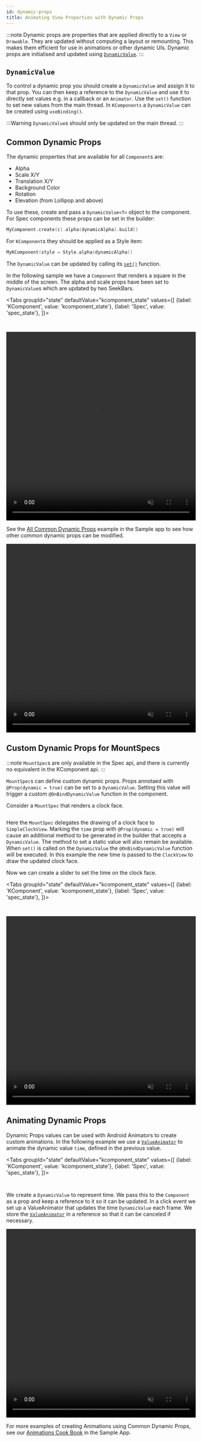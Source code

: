 ```yaml
---
id: dynamic-props
title: Animating View Properties with Dynamic Props
---
```



:::note
Dynamic props are properties that are applied directly to a `View` or `Drawable`. They are updated without computing a layout or remounting. This makes them efficient for use in animations or other dynamic UIs. Dynamic props are initialised and updated using [`DynamicValue`](pathname:///javadoc/com/facebook/litho/DynamicValue.html).
:::

## `DynamicValue`

To control a dynamic prop you should create a `DynamicValue` and assign it to that prop. You can then keep a reference to the `DynamicValue` and use it to directly set values e.g. in a callback or an `Animator`. Use the `set()` function to set new values from the main thread. In `KComponents` a `DynamicValue` can be created using `useBinding()`.

:::Warning
`DynamicValue`s should only be updated on the main thread.
:::


## Common Dynamic Props

The dynamic properties that are available for all `Component`s are:
* Alpha
* Scale X/Y
* Translation X/Y
* Background Color
* Rotation
* Elevation (from Lollipop and above)

To use these, create and pass a `DynamicValue<T>` object to the component. For Spec components these props can be set in the builder:

```kotlin
MyComponent.create(c).alpha(dynamicAlpha).build()
```
For `KComponent`s they should be applied as a Style item:

```kotlin
MyKComponent(style = Style.alpha(dynamicAlpha))
```

The `DynamicValue` can be updated by calling its [`set()`](pathname:///javadoc/com/facebook/litho/DynamicValue.html#set-T-) function.

In the following sample we have a `Component` that renders a square in the middle of the screen. The alpha and scale props have been set to `DynamicValue`s which are updated by two SeekBars.

<Tabs
  groupId="state"
  defaultValue="kcomponent_state"
  values={[
    {label: 'KComponent', value: 'kcomponent_state'},
    {label: 'Spec', value: 'spec_state'},
  ]}>
  <TabItem value="kcomponent_state">

```kotlin file=sample/src/main/java/com/facebook/samples/litho/kotlin/animations/dynamicprops/CommonDynamicPropsKComponent.kt  start=start_example end=end_example
```

  </TabItem>
  <TabItem value="spec_state">

```kotlin file=sample/src/main/java/com/facebook/samples/litho/kotlin/animations/dynamicprops/CommonDynamicPropsComponentSpec.kt  start=start_example end=end_example
```
  </TabItem>

</Tabs>

<video loop="true" autoplay="true" class="video" width="100%" height="500px" muted="true">
  <source type="video/webm" src={useBaseUrl("/videos/common_dynamic_props.webm")}></source>
  <p>Your browser does not support the video element.</p>
</video>

See the [All Common Dynamic Props](https://github.com/facebook/litho/tree/master/sample/src/main/java/com/facebook/samples/litho/kotlin/animations/dynamicprops/AllCommonDynamicPropsKComponent.kt) example in the Sample app to see how other common dynamic props can be modified.

<video loop="true" autoplay="true" class="video" width="100%" height="500px" muted="true">
  <source type="video/webm" src={useBaseUrl("/videos/all_dynamic_props.webm")}></source>
  <p>Your browser does not support the video element.</p>
</video>


## Custom Dynamic Props for MountSpecs

:::note
`MountSpec`s are only available in the Spec api, and there is currently no equivalent in the KComponent api.
:::

`MountSpec`s can define custom dynamic props. Props annotaed with `@Prop(dynamic = true)` can be set to a `DynamicValue`. Setting this value will trigger a custom `@OnBindDynamicValue` function in the component.

Consider a `MountSpec` that renders a clock face.

```kotlin file=sample/src/main/java/com/facebook/samples/litho/kotlin/animations/dynamicprops/ClockFaceSpec.kt  start=start_example end=end_example
```

Here the `MountSpec` delegates the drawing of a clock face to `SimpleClockView`. Marking the `time` prop with `@Prop(dynamic = true)` will cause an additional method to be generated in the builder that accepts a `DynamicValue`. The method to set a static value will also remain be available. When `set()` is called on the `DynamicValue` the `@OnBindDynamicValue` function will be executed. In this example the new time is passed to the `ClockView` to draw the updated clock face.

Now we can create a slider to set the time on the clock face.

<Tabs
  groupId="state"
  defaultValue="kcomponent_state"
  values={[
    {label: 'KComponent', value: 'kcomponent_state'},
    {label: 'Spec', value: 'spec_state'},
  ]}>
  <TabItem value="kcomponent_state">

```kotlin file=sample/src/main/java/com/facebook/samples/litho/kotlin/animations/dynamicprops/CustomDynamicPropsKComponent.kt  start=start_example end=end_example
```

  </TabItem>
  <TabItem value="spec_state">

```kotlin file=sample/src/main/java/com/facebook/samples/litho/kotlin/animations/dynamicprops/CustomDynamicPropsComponentSpec.kt  start=start_example end=end_example
```
  </TabItem>

</Tabs>



<video loop="true" autoplay="true" class="video" width="100%" height="500px" muted="true">
  <source type="video/webm" src={useBaseUrl("/videos/custom_prop_slider.webm")}></source>
  <p>Your browser does not support the video element.</p>
</video>


## Animating Dynamic Props

Dynamic Props values can be used with Android Animators to create custom animations. In the following example we use a [`ValueAnimator`](https://developer.android.com/reference/android/animation/ValueAnimator) to animate the dynamic value `time`, defined in the previous value.

<Tabs
  groupId="state"
  defaultValue="kcomponent_state"
  values={[
    {label: 'KComponent', value: 'kcomponent_state'},
    {label: 'Spec', value: 'spec_state'},
  ]}>
  <TabItem value="kcomponent_state">

```kotlin file=sample/src/main/java/com/facebook/samples/litho/kotlin/animations/dynamicprops/AnimateDynamicPropsKComponent.kt  start=start_example end=end_example
```

  </TabItem>
  <TabItem value="spec_state">

```kotlin file=sample/src/main/java/com/facebook/samples/litho/kotlin/animations/dynamicprops/AnimateDynamicPropsComponentSpec.kt  start=start_example end=end_example
```
  </TabItem>

</Tabs>

We create a `DynamicValue` to represent time. We pass this to the `Component` as a prop and keep a reference to it so it can be updated. In a click event we set up a ValueAnimator that updates the time `DynamicValue` each frame. We store the [`ValueAnimator`](https://developer.android.com/reference/android/animation/ValueAnimator) in a reference so that it can be canceled if necessary.


<video loop="true" autoplay="true" class="video" width="100%" height="500px" muted="true">
  <source type="video/webm" src={useBaseUrl("/videos/custom_prop_animation.webm")}></source>
  <p>Your browser does not support the video element.</p>
</video>

For more examples of creating Animations using Common Dynamic Props, see our [Animations Cook Book](https://github.com/facebook/litho/tree/master/sample/src/main/java/com/facebook/samples/litho/java/animations/animationcookbook) in the Sample App.
